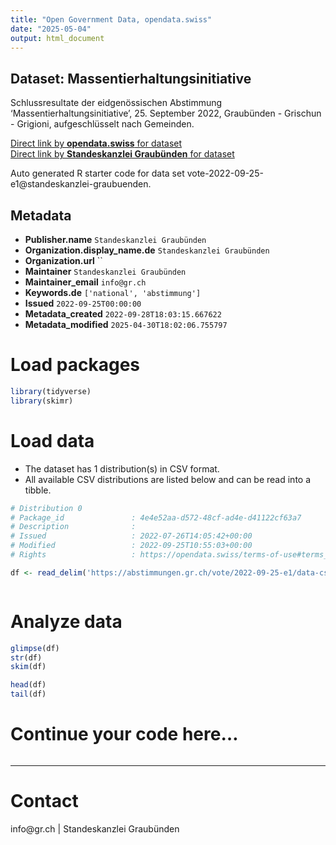 ```yaml
---
title: "Open Government Data, opendata.swiss"
date: "2025-05-04"
output: html_document
---
```


## Dataset: Massentierhaltungsinitiative

Schlussresultate der eidgenössischen Abstimmung 'Massentierhaltungsinitiative', 25. September 2022, Graubünden - Grischun - Grigioni, aufgeschlüsselt nach Gemeinden.

[Direct link by **opendata.swiss** for dataset](https://opendata.swiss/de/dataset/massentierhaltungsinitiative)<br>
[Direct link by **Standeskanzlei Graubünden** for dataset](https://abstimmungen.gr.ch/vote/2022-09-25-e1/data)

Auto generated R starter code for data set vote-2022-09-25-e1@standeskanzlei-graubuenden.

## Metadata

- **Publisher.name** `Standeskanzlei Graubünden`
- **Organization.display_name.de** `Standeskanzlei Graubünden`
- **Organization.url** ``
- **Maintainer** `Standeskanzlei Graubünden`
- **Maintainer_email** `info@gr.ch`
- **Keywords.de** `['national', 'abstimmung']`
- **Issued** `2022-09-25T00:00:00`
- **Metadata_created** `2022-09-28T18:03:15.667622`
- **Metadata_modified** `2025-04-30T18:02:06.755797`


# Load packages

```r

library(tidyverse)
library(skimr)

```

# Load data

-   The dataset has 1 distribution(s) in CSV format.
-   All available CSV distributions are listed below and can be read into a tibble.

```r

# Distribution 0
# Package_id               : 4e4e52aa-d572-48cf-ad4e-d41122cf63a7
# Description              : 
# Issued                   : 2022-07-26T14:05:42+00:00
# Modified                 : 2022-09-25T10:55:03+00:00
# Rights                   : https://opendata.swiss/terms-of-use#terms_by

df <- read_delim('https://abstimmungen.gr.ch/vote/2022-09-25-e1/data-csv')



```

# Analyze data

```r

glimpse(df)
str(df)
skim(df)

head(df)
tail(df)

```

# Continue your code here...

```r

```

------------------------------------------------------------------------

# Contact

info@gr.ch | Standeskanzlei Graubünden
